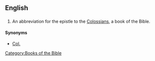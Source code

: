 ==English==

==={{abbreviation}}===
{{en-abbr}}

# {{biblical}} An abbreviation for the epistle to the [[Colossians]], a book of the Bible.

====Synonyms====
*[[Col.]]

[[Category:Books of the Bible]]